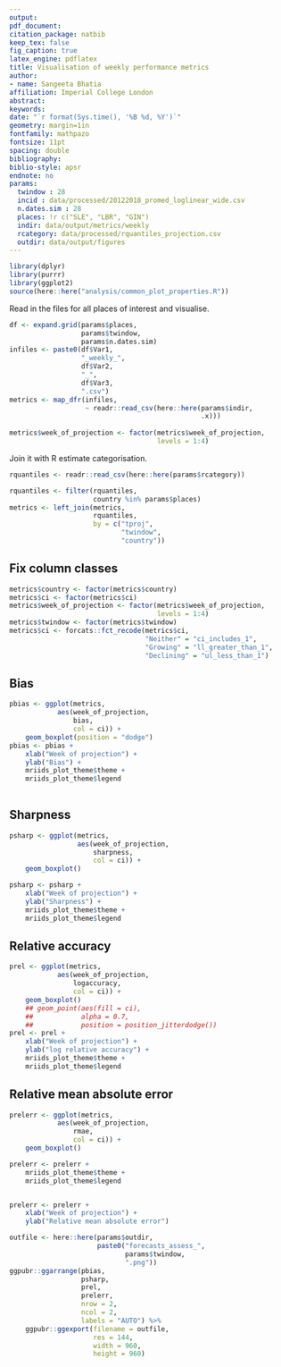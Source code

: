 ```yaml
---
output: 
pdf_document:
citation_package: natbib
keep_tex: false
fig_caption: true
latex_engine: pdflatex
title: Visualisation of weekly performance metrics
author:
- name: Sangeeta Bhatia
affiliation: Imperial College London
abstract: 
keywords: 
date: "`r format(Sys.time(), '%B %d, %Y')`"
geometry: margin=1in
fontfamily: mathpazo
fontsize: 11pt
spacing: double
bibliography: 
biblio-style: apsr
endnote: no
params:
  twindow : 28
  incid : data/processed/20122018_promed_loglinear_wide.csv
  n.dates.sim : 28
  places: !r c("SLE", "LBR", "GIN")
  indir: data/output/metrics/weekly
  rcategory: data/processed/rquantiles_projection.csv
  outdir: data/output/figures
---
```


```r
library(dplyr)
library(purrr)
library(ggplot2)
source(here::here("analysis/common_plot_properties.R"))
```

Read in the files for all places of interest and visualise.

```r
df <- expand.grid(params$places,
                  params$twindow,
                  params$n.dates.sim)
infiles <- paste0(df$Var1,
                  "_weekly_",
                  df$Var2,
                  "_",
                  df$Var3,
                  ".csv")
metrics <- map_dfr(infiles,
                   ~ readr::read_csv(here::here(params$indir,
                                                .x)))
                    
metrics$week_of_projection <- factor(metrics$week_of_projection,
                                     levels = 1:4)

```

Join it with R estimate categorisation.

```r
rquantiles <- readr::read_csv(here::here(params$rcategory))

rquantiles <- filter(rquantiles,
                     country %in% params$places)
metrics <- left_join(metrics,
                     rquantiles,
                     by = c("tproj",
                            "twindow",
                            "country"))
```
## Fix column classes
```r
metrics$country <- factor(metrics$country)
metrics$ci <- factor(metrics$ci)
metrics$week_of_projection <- factor(metrics$week_of_projection,
                                     levels = 1:4)
metrics$twindow <- factor(metrics$twindow)
metrics$ci <- forcats::fct_recode(metrics$ci,
                                  "Neither" = "ci_includes_1",
                                  "Growing" = "ll_greater_than_1",
                                  "Declining" = "ul_less_than_1")

```
## Bias

```r
pbias <- ggplot(metrics,
            aes(week_of_projection,
                bias,
                col = ci)) +
    geom_boxplot(position = "dodge")
pbias <- pbias +
    xlab("Week of projection") +
    ylab("Bias") +
    mriids_plot_theme$theme +
    mriids_plot_theme$legend
    

```

## Sharpness


```r
psharp <- ggplot(metrics,
                 aes(week_of_projection,
                     sharpness,
                     col = ci)) +
    geom_boxplot()

psharp <- psharp +
    xlab("Week of projection") +
    ylab("Sharpness") +
    mriids_plot_theme$theme +
    mriids_plot_theme$legend

```

## Relative accuracy


```r
prel <- ggplot(metrics,
            aes(week_of_projection,
                logaccuracy,
                col = ci)) +
    geom_boxplot() 
    ## geom_point(aes(fill = ci),
    ##            alpha = 0.7,
    ##            position = position_jitterdodge())
prel <- prel +
    xlab("Week of projection") +
    ylab("log relative accuracy") +
    mriids_plot_theme$theme +
    mriids_plot_theme$legend

```


## Relative mean absolute error


```r
prelerr <- ggplot(metrics,
            aes(week_of_projection,
                rmae,
                col = ci)) +
    geom_boxplot()

prelerr <- prelerr +
    mriids_plot_theme$theme +
    mriids_plot_theme$legend  


prelerr <- prelerr +
    xlab("Week of projection") +
    ylab("Relative mean absolute error")

```


```r
outfile <- here::here(params$outdir,
                      paste0("forecasts_assess_",
                             params$twindow,
                             ".png"))
ggpubr::ggarrange(pbias,
                  psharp,
                  prel,
                  prelerr,
                  nrow = 2,
                  ncol = 2,
                  labels = "AUTO") %>%
    ggpubr::ggexport(filename = outfile,
                     res = 144,
                     width = 960,
                     height = 960)
    

```

